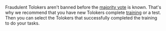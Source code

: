 <Cut title="Fraudulent Tolokers submit assignments with empty response fields. Are they going to be banned before the responses of other Tolokers are known?">

Fraudulent Tolokers aren't banned before the [majority vote](https://toloka.ai/en/docs/guide/concepts/mvote) is known. That's why we recommend that you have new Tolokers complete [training](https://toloka.ai/en/docs/guide/concepts/train) or a test. Then you can select the Tolokers that successfully completed the training to do your tasks.

</Cut>